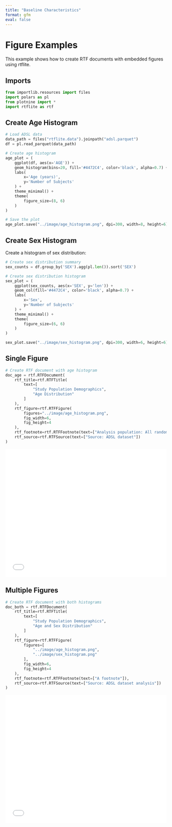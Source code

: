 ```yaml
---
title: "Baseline Characteristics"
format: gfm
eval: false
---
```


<!-- `.md` and `.py` files are generated from the `.qmd` file. Please edit that file. -->

# Figure Examples

This example shows how to create RTF documents with embedded figures using rtflite.

## Imports

```python
from importlib.resources import files
import polars as pl
from plotnine import *
import rtflite as rtf
```

## Create Age Histogram

```python
# Load ADSL data
data_path = files("rtflite.data").joinpath("adsl.parquet")
df = pl.read_parquet(data_path)
```

```python
# Create age histogram
age_plot = (
    ggplot(df, aes(x='AGE')) +
    geom_histogram(bins=20, fill='#4472C4', color='black', alpha=0.7) +
    labs(
        x='Age (years)',
        y='Number of Subjects'
    ) +
    theme_minimal() +
    theme(
        figure_size=(8, 6)
    )
)

# Save the plot
age_plot.save("../image/age_histogram.png", dpi=300, width=8, height=6)
```

## Create Sex Histogram

Create a histogram of sex distribution:

```python
# Create sex distribution summary
sex_counts = df.group_by('SEX').agg(pl.len()).sort('SEX')

# Create sex distribution histogram
sex_plot = (
    ggplot(sex_counts, aes(x='SEX', y='len')) +
    geom_col(fill='#4472C4', color='black', alpha=0.7) +
    labs(
        x='Sex',
        y='Number of Subjects'
    ) +
    theme_minimal() +
    theme(
        figure_size=(6, 6)
    )
)

sex_plot.save("../image/sex_histogram.png", dpi=300, width=6, height=6)
```

## Single Figure

```python
# Create RTF document with age histogram
doc_age = rtf.RTFDocument(
    rtf_title=rtf.RTFTitle(
        text=[
            "Study Population Demographics",
            "Age Distribution"
        ]
    ),
    rtf_figure=rtf.RTFFigure(
        figures="../image/age_histogram.png",
        fig_width=6,
        fig_height=4
    ),
    rtf_footnote=rtf.RTFFootnote(text=["Analysis population: All randomized subjects (N=254)"]),
    rtf_source=rtf.RTFSource(text=["Source: ADSL dataset"])
)
```

<embed src="../pdf/example_figure_age.pdf" style="width:100%; height:400px" type="application/pdf">

## Multiple Figures

```python
# Create RTF document with both histograms
doc_both = rtf.RTFDocument(
    rtf_title=rtf.RTFTitle(
        text=[
            "Study Population Demographics",
            "Age and Sex Distribution"
        ]
    ),
    rtf_figure=rtf.RTFFigure(
        figures=[
            "../image/age_histogram.png",
            "../image/sex_histogram.png"
        ],
        fig_width=6,
        fig_height=4
    ),
    rtf_footnote=rtf.RTFFootnote(text=["A footnote"]),
    rtf_source=rtf.RTFSource(text=["Source: ADSL dataset analysis"])
)
```

<embed src="../pdf/example_figure_demographics.pdf" style="width:100%; height:400px" type="application/pdf">